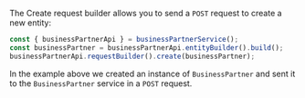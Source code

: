The Create request builder allows you to send a `POST` request to create a new entity:

```ts
const { businessPartnerApi } = businessPartnerService();
const businessPartner = businessPartnerApi.entityBuilder().build();
businessPartnerApi.requestBuilder().create(businessPartner);
```

In the example above we created an instance of `BusinessPartner` and sent it to the `BusinessPartner` service in a `POST` request.
